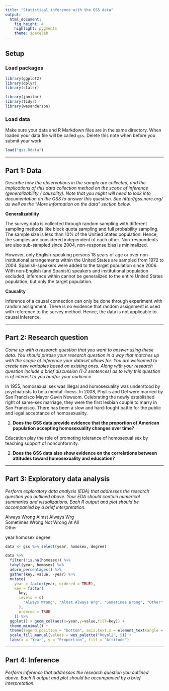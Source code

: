 ```yaml
---
title: "Statistical inference with the GSS data"
output: 
  html_document: 
    fig_height: 4
    highlight: pygments
    theme: spacelab
---
```


## Setup

### Load packages

```r
library(ggplot2)
library(dplyr)
library(statsr)

library(janitor)
library(tidyr)
library(wesanderson)
```

### Load data

Make sure your data and R Markdown files are in the same directory. When loaded
your data file will be called `gss`. Delete this note when before you submit 
your work. 

```r
load("gss.Rdata")
```

* * *

## Part 1: Data

*Describe how the observations in the sample are collected, and the implications of this data collection method on the scope of inference (generalizability / causality). Note that you might will need to look into documentation on the GSS to answer this question. See http://gss.norc.org/ as well as the "More information on the data" section below.*

**Generalizability**

The survey data is collected through random sampling with different sampling methods like block quota sampling and full probability sampling. The sample size is less than 10% of the Unitied States population. Hence, the samples are considered independent of each other. Non-respondents are also sub-sampled since 2004, non-response bias is minimalized.

However, only English-speaking persons 18 years of age or over non-institutional arrangements within the United States are sampled from 1972 to 2004. Spanish-speakers were added to the target population since 2006. With non-English (and Spanish) speakers and institutional population excluded, inference within cannot be generalized to the entire United States population, but only the target population.

**Causality**

Inference of a causal connection can only be done through experiment with random assignment. There is no evidence that random assignment is used with reference to the survey method. Hence, the data is not applicable to causal inference.

* * *

## Part 2: Research question

*Come up with a research question that you want to answer using these data. You should phrase your research question in a way that matches up with the scope of inference your dataset allows for. You are welcomed to create new variables based on existing ones. Along with your research question include a brief discussion (1-2 sentences) as to why this question is of interest to you and/or your audience.*

In 1955, homosexual sex was illegal and homosexuality was understood by psychiatrists to be a mental illness. In 2008, Phyllis and Del were married by San Francisco Mayor Gavin Newsom. Celebrating the newly established right of same-sex marriage, they were the first lesbian couple to marry in San Francisco. There has been a slow and hard-fought battle for the public and legal acceptance of homosexuality. 

1. **Does the GSS data provide evidence that the proportion of American population accepting homosexuality changes over time?** 

Education play the role of promoting tolerance of homosexual sex by teaching support of nonconformity.

2. **Does the GSS data also show evidence on the correlations between attitudes toward homosexuality and education?**

* * *

## Part 3: Exploratory data analysis

*Perform exploratory data analysis (EDA) that addresses the research question you outlined above. Your EDA should contain numerical summaries and visualizations. Each R output and plot should be accompanied by a brief interpretation.*

Always Wrong 
Almst Always Wrg  
Sometimes Wrong 
Not Wrong At All  
Other

year
homosex
degree

```r
data <- gss %>% select(year, homosex, degree) 
```

```r
data %>% 
  filter(!is.na(homosex)) %>% 
  tabyl(year, homosex) %>%
  adorn_percentages() %>%
  gather(key, value, -year) %>% 
  mutate(
    year = factor(year, ordered = TRUE),
    key = factor(
      key, 
      levels = c(
        "Always Wrong", "Almst Always Wrg", "Sometimes Wrong", "Other", "Not Wrong At All"
      ),
      ordered = TRUE
    )) %>% 
  ggplot() + geom_col(aes(x=year,y=value,fill=key)) +
  theme_minimal() +
  theme(legend.position = "bottom", axis.text.x = element_text(angle = 90)) +
  scale_fill_manual(values = wes_palette("Royal2", 5)) +
  labs(x = "Year", y = "Proportion", fill = "Attitude")
```



* * *

## Part 4: Inference

*Perform inference that addresses the research question you outlined above. Each R output and plot should be accompanied by a brief interpretation.*
